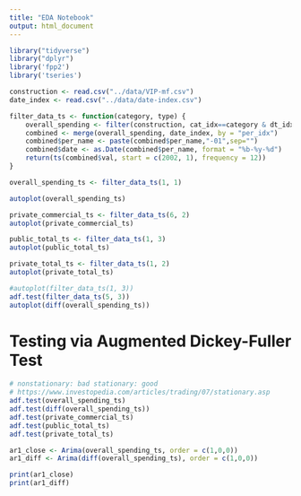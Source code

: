 ```yaml
---
title: "EDA Notebook"
output: html_document
---
```


```r
library("tidyverse")
library("dplyr")
library('fpp2')
library('tseries')
```



```r
construction <- read.csv("../data/VIP-mf.csv")
date_index <- read.csv("../data/date-index.csv")

filter_data_ts <- function(category, type) {
    overall_spending <- filter(construction, cat_idx==category & dt_idx ==type)
    combined <- merge(overall_spending, date_index, by = "per_idx")
    combined$per_name <- paste(combined$per_name,"-01",sep="")
    combined$date <- as.Date(combined$per_name, format = "%b-%y-%d")
    return(ts(combined$val, start = c(2002, 1), frequency = 12))
}

overall_spending_ts <- filter_data_ts(1, 1)

autoplot(overall_spending_ts)

```

```r
private_commercial_ts <- filter_data_ts(6, 2)
autoplot(private_commercial_ts)
```
```r
public_total_ts <- filter_data_ts(1, 3)
autoplot(public_total_ts)
```

```r
private_total_ts <- filter_data_ts(1, 2)
autoplot(private_total_ts)
```

```r
#autoplot(filter_data_ts(1, 3))
adf.test(filter_data_ts(5, 3))
autoplot(diff(overall_spending_ts))
```

# Testing via Augmented Dickey-Fuller Test
```r
# nonstationary: bad stationary: good
# https://www.investopedia.com/articles/trading/07/stationary.asp
adf.test(overall_spending_ts)
adf.test(diff(overall_spending_ts))
adf.test(private_commercial_ts)
adf.test(public_total_ts)
adf.test(private_total_ts)

```

```r
ar1_close <- Arima(overall_spending_ts, order = c(1,0,0))
ar1_diff <- Arima(diff(overall_spending_ts), order = c(1,0,0))

print(ar1_close)
print(ar1_diff)
```

